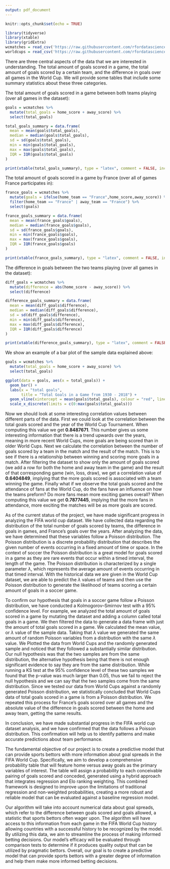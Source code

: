 ```yaml
---
output: pdf_document
---
```


```r
knitr::opts_chunk$set(echo = TRUE)
```

```r
library(tidyverse)
library(xtable)
library(gridExtra)
wcmatches = read_csv('https://raw.githubusercontent.com/rfordatascience/tidytuesday/master/data/2022/2022-11-29/wcmatches.csv')
worldcups = read_csv('https://raw.githubusercontent.com/rfordatascience/tidytuesday/master/data/2022/2022-11-29/worldcups.csv')
```

\begin{center}
\textbf{Data 2010: Progress Report} \\
\textbf{Owen Ostermann, Daniel Paul, Tom Rodov} \\
\textbf{March 20, 2023}
\end{center}

\begin{center}
\textbf{Section 1: Data Analysis}
\end{center}
\quad There are three central aspects of the data that we are interested in understanding. The total amount of goals scored in a game, the total amount of goals scored by a certain team, and the difference in goals over all games in the World Cup. We will provide some tables that include some summary statistics about these three categories. 

The total amount of goals scored in a game between both teams playing (over all games in the dataset):
```r
goals = wcmatches %>% 
  mutate(total_goals = home_score + away_score) %>% 
  select(total_goals)

total_goals_summary = data.frame(
  mean = mean(goals$total_goals),
  median = median(goals$total_goals),
  sd = sd(goals$total_goals),
  min = min(goals$total_goals),
  max = max(goals$total_goals),
  IQR = IQR(goals$total_goals)
)
```

```r
print(xtable(total_goals_summary), type = "latex", comment = FALSE, include.rownames = FALSE)
```

The total amount of goals scored in a game by France (over all of games France participates in): 
```r
france_goals = wcmatches %>% 
  mutate(goals = ifelse(home_team == "France",home_score,away_score)) %>% 
  filter(home_team == "France" | away_team == "France") %>% 
  select(goals)

france_goals_summary = data.frame(
  mean = mean(france_goals$goals),
  median = median(france_goals$goals),
  sd = sd(france_goals$goals),
  min = min(france_goals$goals),
  max = max(france_goals$goals),
  IQR = IQR(france_goals$goals)
)
```

```r
print(xtable(france_goals_summary), type = "latex", comment = FALSE, include.rownames = FALSE)
```

The difference in goals between the two teams playing (over all games in the dataset):
```r
diff_goals = wcmatches %>% 
  mutate(difference = abs(home_score - away_score)) %>% 
  select(difference)

difference_goals_summary = data.frame(
  mean = mean(diff_goals$difference),
  median = median(diff_goals$difference),
  sd = sd(diff_goals$difference),
  min = min(diff_goals$difference),
  max = max(diff_goals$difference),
  IQR = IQR(diff_goals$difference)
)
```

```r
print(xtable(difference_goals_summary), type = "latex", comment = FALSE, include.rownames = FALSE)
```

We show an example of a bar plot of the sample data explained above: 

```r
goals = wcmatches %>% 
  mutate(total_goals = home_score + away_score) %>% 
  select(total_goals)

ggplot(data = goals, aes(x = total_goals)) +
  geom_bar() +
  labs(x = "total goals", 
       title = "Total Goals in a Game from 1930 - 2018") +
  geom_vline(xintercept = mean(goals$total_goals), colour = "red", linetype = "dotted", lwd = 0.75) + 
  scale_x_discrete(limits = c(0:max(goals$total_goals)))
```


Now we should look at some interesting correlation values between different parts of the data. First we could look at the correlation between the total goals scored and the year of the World Cup Tournament. When computing this value we get **0.8487671**. This number gives us some interesting information that there is a trend upwards over the years, meaning in more recent World Cups, more goals are being scored than in older World Cups. Next we calculate the correlation between the number of goals scored by a team in the match and the result of the match. This is to see if there is a relationship between winning and scoring more goals in a match. After filtering the dataset to show only the amount of goals scored (we add a row for both the home and away team in the game) and the result of that corresponding game (win, loss, draw), we get a correlation value of **0.6404849**, implying that the more goals scored is associated with a team winning the game. Finally what if we observe the total goals scored and the attendance of fans at the World Cup, do the fans have an influence on how the teams preform? Do more fans mean more exciting games overall? When computing this value we get **0.7877445**, implying that the more fans in attendance, more exciting the matches will be as more goals are scored. 


\begin{center}
\textbf{Section 2: Current Status of the Project}
\end{center}

\quad As of the current status of the project, we have made significant progress in analyzing the FIFA world cup dataset. We have collected data regarding the distribution of the total number of goals scored by teams, the difference in goals in games, and France's goals over the years. After analyzing the data, we have determined that these variables follow a Poisson distribution. The Poisson distribution is a discrete probability distribution that describes the given number of events occurring in a fixed amount of time or space. In the context of soccer the Poisson distribution is a great model for goals scored in a game as they are rare events that occur within a timed interval, the length of the game. The Poisson distribution is characterized by a single parameter $\lambda$, which represents the average amount of events occurring in that timed interval. With the historical data we are given in the World Cup  dataset, we are able to predict the $\lambda$ values of teams and then use the Poisson distribution to generate the likelihood of teams scoring a certain amount of goals in a soccer game.
 
\quad To confirm our hypothesis that goals in a soccer game follow a Poisson distribution, we have conducted a Kolmogorov–Smirnov test with a 95% confidence level. For example, we analyzed the total amount of goals scored in a game by mutating the dataset and adding a column called total goals in a game. We then filtered the data to generate a data frame with just the amount of total goals scored in a game. We calculated the mean value, or $\lambda$ value of the sample data. Taking that $\lambda$ value we generated the same amount of random Poisson variables from a distribution with the same $\lambda$ value. We Plotted the data from World Cups and the randomly generated sample and noticed that they followed a substantially similar distribution. Our null hypothesis was that the two samples are from the same distribution, the alternative hypothesis being that there is not enough significant evidence to say they are from the same distribution. While running a KS test at the 95% confidence level of these two samples we found that the p-value was much larger than 0.05, thus we fail to reject the null hypothesis and we can say that the two samples come from the same distribution. Since we tested our data from World Cups against a randomly generated Poisson distribution, we statistically concluded that World Cups data of total goals scored in a game is from a Poisson distribution. We repeated this process for France's goals scored over all games and the absolute value of the difference in goals scored between the home and away team, getting the same results. 
 
\quad In conclusion, we have made substantial progress in the FIFA world cup dataset analysis, and we have confirmed that the data follows a Poisson distribution. This confirmation will help us to identify patterns and make accurate predictions about team performance.


\begin{center}
\textbf{Section 3: Future Direction of the Project}
\end{center}

\quad The fundamental objective of our project is to create a predictive model that can provide sports bettors with more information about goal spreads in the FIFA World Cup. Specifically, we aim to develop a comprehensive probability table that will feature home versus away goals as the primary variables of interest. The table will assign a probability to each conceivable pairing of goals scored and conceded, generated using a hybrid approach that integrates regression and Elo ranking weighting. This combined framework is designed to improve upon the limitations of traditional regression and non-weighted probabilities, creating a more robust and reliable model that can be evaluated against a baseline regression model. 

\quad Our algorithm will take into account numerical data about goal spreads, which refer to the difference between goals scored and goals allowed, a statistic that sports bettors often wager upon.  The algorithm  will have access to this information from each game in the FIFA World Cup history allowing countries with a successful history to be recognized by the model. By utilizing this data, we aim to streamline the process of making informed betting decisions. Our model's efficacy will be evaluated through comparison tests to determine if it produces quality output that can be utilized by pragmatic bettors. Overall, our goal is to create a predictive model that can provide sports bettors with a greater degree of information and help them make more informed betting decisions.

